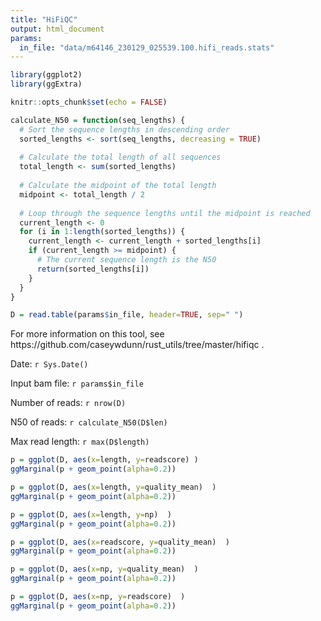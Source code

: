 ```yaml
---
title: "HiFiQC"
output: html_document
params:
  in_file: "data/m64146_230129_025539.100.hifi_reads.stats"
---
```


```r
library(ggplot2)
library(ggExtra)
```


```r
knitr::opts_chunk$set(echo = FALSE)
```

```r
calculate_N50 = function(seq_lengths) {
  # Sort the sequence lengths in descending order
  sorted_lengths <- sort(seq_lengths, decreasing = TRUE)
  
  # Calculate the total length of all sequences
  total_length <- sum(sorted_lengths)
  
  # Calculate the midpoint of the total length
  midpoint <- total_length / 2
  
  # Loop through the sequence lengths until the midpoint is reached
  current_length <- 0
  for (i in 1:length(sorted_lengths)) {
    current_length <- current_length + sorted_lengths[i]
    if (current_length >= midpoint) {
      # The current sequence length is the N50
      return(sorted_lengths[i])
    }
  }
}
```




```r
D = read.table(params$in_file, header=TRUE, sep=" ")
```



For more information on this tool, see https://github.com/caseywdunn/rust_utils/tree/master/hifiqc .

Date: `r Sys.Date()`

Input bam file: `r params$in_file`

Number of reads: `r nrow(D)`

N50 of reads: `r calculate_N50(D$len)`

Max read length: `r max(D$length)`


```r
p = ggplot(D, aes(x=length, y=readscore) ) 
ggMarginal(p + geom_point(alpha=0.2))
```

```r
p = ggplot(D, aes(x=length, y=quality_mean)  ) 
ggMarginal(p + geom_point(alpha=0.2))
```

```r
p = ggplot(D, aes(x=length, y=np)  ) 
ggMarginal(p + geom_point(alpha=0.2))
```

```r
p = ggplot(D, aes(x=readscore, y=quality_mean)  ) 
ggMarginal(p + geom_point(alpha=0.2))
```

```r
p = ggplot(D, aes(x=np, y=quality_mean)  ) 
ggMarginal(p + geom_point(alpha=0.2))
```

```r
p = ggplot(D, aes(x=np, y=readscore)  ) 
ggMarginal(p + geom_point(alpha=0.2))
```